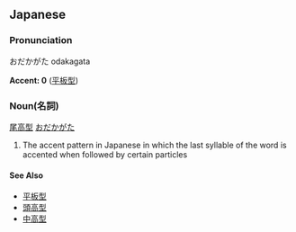 ==Japanese==
===Pronunciation===
おだかがた odakagata

'''Accent: 0''' ([[平板型]])

===Noun(名詞)===
[[尾]][[高]][[型]] [[お]]だか[[かた|がた]]
#The accent pattern in Japanese in which the last syllable of the word is accented when followed by certain particles

====See Also====
*[[平板型]]
*[[頭高型]]
*[[中高型]]